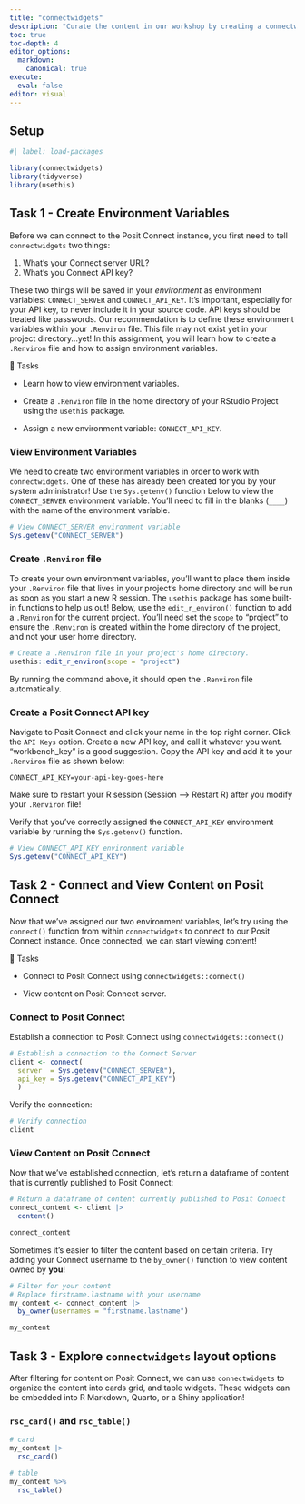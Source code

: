 ```yaml
---
title: "connectwidgets"
description: "Curate the content in our workshop by creating a connectwidget"
toc: true
toc-depth: 4
editor_options: 
  markdown:
    canonical: true 
execute: 
  eval: false
editor: visual
---
```


## Setup

```r
#| label: load-packages

library(connectwidgets)
library(tidyverse)
library(usethis)
```

## Task 1 - Create Environment Variables

Before we can connect to the Posit Connect instance, you first need to tell `connectwidgets` two things:

1.  What's your Connect server URL?
2.  What's you Connect API key?

These two things will be saved in your *environment* as environment variables: `CONNECT_SERVER` and `CONNECT_API_KEY`. It's important, especially for your API key, to never include it in your source code. API keys should be treated like passwords. Our recommendation is to define these environment variables within your `.Renviron` file. This file may not exist yet in your project directory...yet! In this assignment, you will learn how to create a `.Renviron` file and how to assign environment variables.

🔄 Tasks

-   Learn how to view environment variables.

-   Create a `.Renviron` file in the home directory of your RStudio Project using the `usethis` package.

-   Assign a new environment variable: `CONNECT_API_KEY`.

### View Environment Variables

We need to create two environment variables in order to work with `connectwidgets`. One of these has already been created for you by your system administrator! Use the `Sys.getenv()` function below to view the `CONNECT_SERVER` environment variable. You'll need to fill in the blanks (`____`) with the name of the environment variable.

```r
# View CONNECT_SERVER environment variable
Sys.getenv("CONNECT_SERVER")
```

### Create `.Renviron` file

To create your own environment variables, you'll want to place them inside your `.Renviron` file that lives in your project's home directory and will be run as soon as you start a new R session. The `usethis` package has some built-in functions to help us out! Below, use the `edit_r_environ()` function to add a `.Renviron` for the current project. You'll need set the `scope` to "project" to ensure the `.Renviron` is created within the home directory of the project, and not your user home directory.

```r
# Create a .Renviron file in your project's home directory.
usethis::edit_r_environ(scope = "project")
```

By running the command above, it should open the `.Renviron` file automatically.

### Create a Posit Connect API key

Navigate to Posit Connect and click your name in the top right corner. Click the `API Keys` option. Create a new API key, and call it whatever you want. "workbench_key" is a good suggestion. Copy the API key and add it to your `.Renviron` file as shown below:

```         
CONNECT_API_KEY=your-api-key-goes-here
```

::: callout-important
Make sure to restart your R session (Session --\> Restart R) after you modify your `.Renviron` file!
:::

Verify that you've correctly assigned the `CONNECT_API_KEY` environment variable by running the `Sys.getenv()` function.

```r
# View CONNECT_API_KEY environment variable
Sys.getenv("CONNECT_API_KEY")
```

## Task 2 - Connect and View Content on Posit Connect

Now that we've assigned our two environment variables, let's try using the `connect()` function from within `connectwidgets` to connect to our Posit Connect instance. Once connected, we can start viewing content!

🔄 Tasks

-   Connect to Posit Connect using `connectwidgets::connect()`

-   View content on Posit Connect server.

### Connect to Posit Connect

Establish a connection to Posit Connect using `connectwidgets::connect()`

```r
# Establish a connection to the Connect Server
client <- connect(
  server  = Sys.getenv("CONNECT_SERVER"),
  api_key = Sys.getenv("CONNECT_API_KEY")
  )
```

Verify the connection:

```r
# Verify connection
client
```

### View Content on Posit Connect

Now that we've established connection, let's return a dataframe of content that is currently published to Posit Connect:

```r
# Return a dataframe of content currently published to Posit Connect 
connect_content <- client |> 
  content()

connect_content
```

Sometimes it's easier to filter the content based on certain criteria. Try adding your Connect username to the `by_owner()` function to view content owned by **you**!

```r
# Filter for your content
# Replace firstname.lastname with your username
my_content <- connect_content |> 
  by_owner(usernames = "firstname.lastname")

my_content
```

## Task 3 - Explore `connectwidgets` layout options

After filtering for content on Posit Connect, we can use `connectwidgets` to organize the content into cards grid, and table widgets. These widgets can be embedded into R Markdown, Quarto, or a Shiny application!

###  `rsc_card()` and `rsc_table()`

```r
# card
my_content |> 
  rsc_card()
```

```r
# table
my_content %>%
  rsc_table()
```

